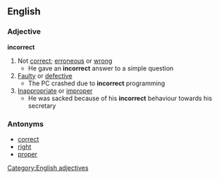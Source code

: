 ==English==
===Adjective===
'''incorrect'''
#Not [[correct]]; [[erroneous]] or [[wrong]]
#* He gave an '''incorrect''' answer to a simple question
#[[Faulty]] or [[defective]]
#* The PC crashed due to '''incorrect''' programming
#[[Inappropriate]] or [[improper]]
#* He was sacked because of his '''incorrect''' behaviour towards his secretary
===Antonyms===
*[[correct]]
*[[right]]
*[[proper]]
[[Category:English adjectives]]